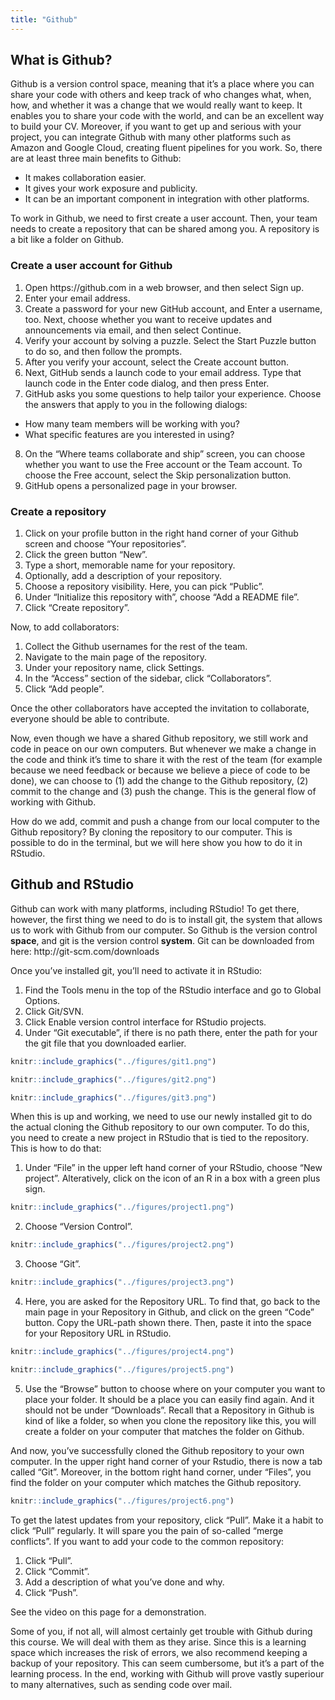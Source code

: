 ```yaml
---
title: "Github"
---
```


## What is Github?

Github is a version control space, meaning that it's a place where you can share your code with others and keep track of who changes what, when, how, and whether it was a change that we would really want to keep. It enables you to share your code with the world, and can be an excellent way to build your CV. Moreover, if you want to get up and serious with your project, you can integrate Github with many other platforms such as Amazon and Google Cloud, creating fluent pipelines for you work. So, there are at least three main benefits to Github:

-   It makes collaboration easier.
-   It gives your work exposure and publicity.
-   It can be an important component in integration with other platforms.

To work in Github, we need to first create a user account. Then, your team needs to create a repository that can be shared among you. A repository is a bit like a folder on Github.

### Create a user account for Github

1.  Open https://github.com in a web browser, and then select Sign up.
2.  Enter your email address.
3.  Create a password for your new GitHub account, and Enter a username, too. Next, choose whether you want to receive updates and announcements via email, and then select Continue.
4.  Verify your account by solving a puzzle. Select the Start Puzzle button to do so, and then follow the prompts.
5.  After you verify your account, select the Create account button.
6.  Next, GitHub sends a launch code to your email address. Type that launch code in the Enter code dialog, and then press Enter.
7.  GitHub asks you some questions to help tailor your experience. Choose the answers that apply to you in the following dialogs:

-   How many team members will be working with you?
-   What specific features are you interested in using?

8.  On the "Where teams collaborate and ship" screen, you can choose whether you want to use the Free account or the Team account. To choose the Free account, select the Skip personalization button.
9.  GitHub opens a personalized page in your browser.

### Create a repository

1.  Click on your profile button in the right hand corner of your Github screen and choose "Your repositories".
2.  Click the green button "New".
3.  Type a short, memorable name for your repository.
4.  Optionally, add a description of your repository.
5.  Choose a repository visibility. Here, you can pick "Public".
6.  Under "Initialize this repository with", choose "Add a README file".
7.  Click "Create repository".

Now, to add collaborators:

1.  Collect the Github usernames for the rest of the team.
2.  Navigate to the main page of the repository.
3.  Under your repository name, click Settings.
4.  In the "Access" section of the sidebar, click "Collaborators".
5.  Click "Add people".

Once the other collaborators have accepted the invitation to collaborate, everyone should be able to contribute.

Now, even though we have a shared Github repository, we still work and code in peace on our own computers. But whenever we make a change in the code and think it's time to share it with the rest of the team (for example because we need feedback or because we believe a piece of code to be done), we can choose to (1) add the change to the Github repository, (2) commit to the change and (3) push the change. This is the general flow of working with Github.

How do we add, commit and push a change from our local computer to the Github repository? By cloning the repository to our computer. This is possible to do in the terminal, but we will here show you how to do it in RStudio.

## Github and RStudio

Github can work with many platforms, including RStudio! To get there, however, the first thing we need to do is to install git, the system that allows us to work with Github from our computer. So Github is the version control **space**, and git is the version control **system**. Git can be downloaded from here: http://git-scm.com/downloads

Once you've installed git, you'll need to activate it in RStudio:

1.  Find the Tools menu in the top of the RStudio interface and go to Global Options.
2.  Click Git/SVN.
3.  Click Enable version control interface for RStudio projects.
4.  Under "Git executable", if there is no path there, enter the path for your the git file that you downloaded earlier.

```r
knitr::include_graphics("../figures/git1.png")
```

```r
knitr::include_graphics("../figures/git2.png")
```

```r
knitr::include_graphics("../figures/git3.png")
```

When this is up and working, we need to use our newly installed git to do the actual cloning the Github repository to our own computer. To do this, you need to create a new project in RStudio that is tied to the repository. This is how to do that:

1.  Under "File" in the upper left hand corner of your RStudio, choose "New project". Alteratively, click on the icon of an R in a box with a green plus sign.

```r
knitr::include_graphics("../figures/project1.png")
```

2.  Choose "Version Control".

```r
knitr::include_graphics("../figures/project2.png")
```

3.  Choose "Git".

```r
knitr::include_graphics("../figures/project3.png")
```

4.  Here, you are asked for the Repository URL. To find that, go back to the main page in your Repository in Github, and click on the green "Code" button. Copy the URL-path shown there. Then, paste it into the space for your Repository URL in RStudio.

```r
knitr::include_graphics("../figures/project4.png")
```

```r
knitr::include_graphics("../figures/project5.png")
```

5.  Use the "Browse" button to choose where on your computer you want to place your folder. It should be a place you can easily find again. And it should not be under "Downloads". Recall that a Repository in Github is kind of like a folder, so when you clone the repository like this, you will create a folder on your computer that matches the folder on Github.

And now, you've successfully cloned the Github repository to your own computer. In the upper right hand corner of your Rstudio, there is now a tab called "Git". Moreover, in the bottom right hand corner, under "Files", you find the folder on your computer which matches the Github repository.

```r
knitr::include_graphics("../figures/project6.png")
```

To get the latest updates from your repository, click "Pull". Make it a habit to click "Pull" regularly. It will spare you the pain of so-called "merge conflicts". If you want to add your code to the common repository:

1.  Click "Pull".
2.  Click "Commit".
3.  Add a description of what you've done and why.
4.  Click "Push".

See the video on this page for a demonstration.

Some of you, if not all, will almost certainly get trouble with Github during this course. We will deal with them as they arise. Since this is a learning space which increases the risk of errors, we also recommend keeping a backup of your repository. This can seem cumbersome, but it's a part of the learning process. In the end, working with Github will prove vastly superiour to many alternatives, such as sending code over mail.
